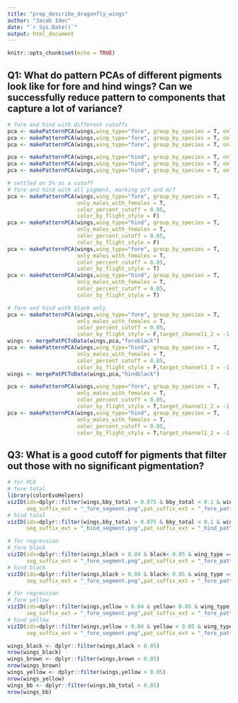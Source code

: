 ```yaml
---
title: "prep_describe_dragonfly_wings"
author: "Jacob Idec"
date: "`r Sys.Date()`"
output: html_document
---
```


```r
knitr::opts_chunk$set(echo = TRUE)

```

## Q1: What do pattern PCAs of different pigments look like for fore and hind wings? Can we successfully reduce pattern to components that capture a lot of variance?

```r

# fore and hind with different cutoffs
pca <- makePatternPCA(wings,wing_type="fore", group_by_species = T, only_males_with_females = T)
pca <- makePatternPCA(wings,wing_type="fore", group_by_species = T, only_males_with_females = T, color_percent_cutoff = 0.05)
pca <- makePatternPCA(wings,wing_type="fore", group_by_species = T, only_males_with_females = T, color_percent_cutoff = 0.1)

pca <- makePatternPCA(wings,wing_type="hind", group_by_species = T, only_males_with_females = T)
pca <- makePatternPCA(wings,wing_type="hind", group_by_species = T, only_males_with_females = T, color_percent_cutoff = 0.05)
pca <- makePatternPCA(wings,wing_type="hind", group_by_species = T, only_males_with_females = T, color_percent_cutoff = 0.1)

# settled on 5% as a cutoff
# fore and hind with all pigment, marking p/f and m/f 
pca <- makePatternPCA(wings,wing_type="fore", group_by_species = T, 
                      only_males_with_females = T, 
                      color_percent_cutoff = 0.05,
                      color_by_flight_style = F)
pca <- makePatternPCA(wings,wing_type="hind", group_by_species = T, 
                      only_males_with_females = T, 
                      color_percent_cutoff = 0.05,
                      color_by_flight_style = F)
pca <- makePatternPCA(wings,wing_type="fore", group_by_species = T, 
                      only_males_with_females = T, 
                      color_percent_cutoff = 0.05,
                      color_by_flight_style = T)
pca <- makePatternPCA(wings,wing_type="hind", group_by_species = T, 
                      only_males_with_females = T, 
                      color_percent_cutoff = 0.05,
                      color_by_flight_style = T)

# fore and hind with black only 
pca <- makePatternPCA(wings,wing_type="fore", group_by_species = T, 
                      only_males_with_females = T, 
                      color_percent_cutoff = 0.05,
                      color_by_flight_style = F,target_channel1_2 = -1,target_channel1_3 = -1)
wings <- mergePatPCToData(wings,pca,"foreblack")
pca <- makePatternPCA(wings,wing_type="hind", group_by_species = T, 
                      only_males_with_females = T, 
                      color_percent_cutoff = 0.05,
                      color_by_flight_style = F,target_channel1_2 = -1,target_channel1_3 = -1)
wings <- mergePatPCToData(wings,pca,"hindblack")

pca <- makePatternPCA(wings,wing_type="fore", group_by_species = T, 
                      only_males_with_females = T, 
                      color_percent_cutoff = 0.05,
                      color_by_flight_style = T,target_channel1_2 = -1,target_channel1_3 = -1)
pca <- makePatternPCA(wings,wing_type="hind", group_by_species = T, 
                      only_males_with_females = T, 
                      color_percent_cutoff = 0.05,
                      color_by_flight_style = T,target_channel1_2 = -1,target_channel1_3 = -1)


```

## Q3: What is a good cutoff for pigments that filter out those with no significant pigmentation?

```r

# for PCA
# fore total
library(colorEvoHelpers)
vizID(ids=dplyr::filter(wings,bby_total > 0.075 & bby_total < 0.1 & wing_type == "fore")$recordID[sample(1:100,20)],repo_path="D:/wing-color/",viz_image = F,viz_segment = T, viz_pattern_folder = "grouped",
      seg_suffix_ext = "_fore_segment.png",pat_suffix_ext = "_fore_pattern.png")
# hind total
vizID(ids=dplyr::filter(wings,bby_total > 0.075 & bby_total < 0.1 & wing_type == "hind")$recordID[sample(1:100,20)],repo_path="D:/wing-color/",viz_image = F,viz_segment = T, viz_pattern_folder = "grouped",
      seg_suffix_ext = "_hind_segment.png",pat_suffix_ext = "_hind_pattern.png")

# for regression
# fore black
vizID(ids=dplyr::filter(wings,black > 0.04 & black< 0.05 & wing_type == "fore")$recordID[sample(1:10,10)],repo_path="D:/wing-color/",viz_image = F,viz_segment = T, viz_pattern_folder = "grouped",
      seg_suffix_ext = "_fore_segment.png",pat_suffix_ext = "_fore_pattern.png")
# hind black
vizID(ids=dplyr::filter(wings,black > 0.04 & black< 0.05 & wing_type == "hind")$recordID[sample(1:10,10)],repo_path="D:/wing-color/",viz_image = F,viz_segment = T, viz_pattern_folder = "grouped",
      seg_suffix_ext = "_fore_segment.png",pat_suffix_ext = "_fore_pattern.png")

# for regression
# fore yellow
vizID(ids=dplyr::filter(wings,yellow > 0.04 & yellow< 0.05 & wing_type == "fore")$recordID[sample(1:10,10)],repo_path="D:/wing-color/",viz_image = F,viz_segment = T, viz_pattern_folder = "grouped",
      seg_suffix_ext = "_fore_segment.png",pat_suffix_ext = "_fore_pattern.png")
# hind yellow
vizID(ids=dplyr::filter(wings,yellow > 0.04 & yellow < 0.05 & wing_type == "hind")$recordID[sample(1:10,10)],repo_path="D:/wing-color/",viz_image = F,viz_segment = T, viz_pattern_folder = "grouped",
      seg_suffix_ext = "_fore_segment.png",pat_suffix_ext = "_fore_pattern.png")

wings_black <- dplyr::filter(wings,black > 0.05)
nrow(wings_black)
wings_brown <- dplyr::filter(wings,brown > 0.05)
nrow(wings_brown)
wings_yellow <- dplyr::filter(wings,yellow > 0.05)
nrow(wings_yellow)
wings_bb <- dplyr::filter(wings,bb_total > 0.05)
nrow(wings_bb)
```
